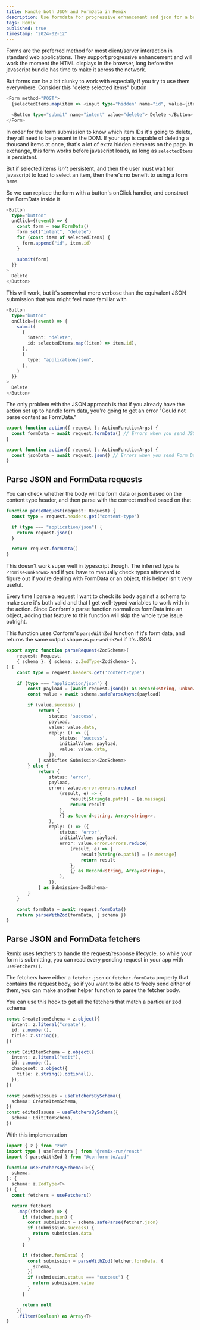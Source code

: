 ```yaml
---
title: Handle both JSON and FormData in Remix
description: Use formdata for progressive enhancement and json for a better developer experience. Parse request bodies based on their content type, and parse fetchers read pending requests.
tags: Remix
published: true
timestamp: "2024-02-12"
---
```


Forms are the preferred method for most client/server interaction in standard web applications. They support progressive enhancement and will work the moment the HTML displays in the browser, long before the javascript bundle has time to make it across the network.

But forms can be a bit clunky to work with especially if you try to use them everywhere. Consider this "delete selected items" button

```ts
<Form method="POST">
  {selectedItems.map(item => <input type="hidden" name="id", value={item.id} />)}

  <Button type="submit" name="intent" value="delete"> Delete </Button>
</Form>
```

In order for the form submission to know which item IDs it's going to delete, they all need to be present in the DOM. If your app is capable of deleting a thousand items at once, that's a lot of extra hidden elements on the page. In exchange, this form works before javascript loads, as long as `selectedItems` is persistent.

But if selected items _isn't_ persistent, and then the user must wait for javascript to load to select an item, then there's no benefit to using a form here.

So we can replace the form with a button's onClick handler, and construct the FormData inside it

```ts
<Button
  type="button"
  onClick={(event) => {
    const form = new FormData()
    form.set("intent", "delete")
    for (const item of selectedItems) {
      form.append("id", item.id)
    }

    submit(form)
  }}
>
  Delete
</Button>
```

This will work, but it's somewhat more verbose than the equivalent JSON submission that you might feel more familiar with

```ts
<Button
  type="button"
  onClick={(event) => {
    submit(
      {
        intent: "delete",
        id: selectedItems.map((item) => item.id),
      },
      {
        type: "application/json",
      },
    )
  }}
>
  Delete
</Button>
```

The only problem with the JSON approach is that if you already have the action set up to handle form data, you're going to get an error "Could not parse content as FormData."

```ts
export function action({ request }: ActionFunctionArgs) {
  const formData = await request.formData() // Errors when you send JSON
}
```

```ts
export function action({ request }: ActionFunctionArgs) {
  const jsonData = await request.json() // Errors when you send Form Data
}
```

## Parse JSON and FormData requests

You can check whether the body will be form data or json based on the content type header, and then parse with the correct method based on that

```ts
function parseRequest(request: Request) {
  const type = request.headers.get("content-type")

  if (type === "application/json") {
    return request.json()
  }

  return request.formData()
}
```

This doesn't work super well in typescript though. The inferred type is `Promise<unknown>` and if you have to manually check types afterward to figure out if you're dealing with FormData or an object, this helper isn't very useful.

Every time I parse a request I want to check its body against a schema to make sure it's both valid and that I get well-typed variables to work with in the action. Since Conform's parse function normalizes formData into an object, adding that feature to this function will skip the whole type issue outright.

This function uses Conform's `parseWithZod` function if it's form data, and returns the same output shape as `parseWithZod` if it's JSON.

```ts
export async function parseRequest<ZodSchema>(
	request: Request,
	{ schema }: { schema: z.ZodType<ZodSchema> },
) {
	const type = request.headers.get('content-type')

	if (type === 'application/json') {
		const payload = (await request.json()) as Record<string, unknown>
		const value = await schema.safeParseAsync(payload)

		if (value.success) {
			return {
				status: 'success',
				payload,
				value: value.data,
				reply: () => ({
					status: 'success',
					initialValue: payload,
					value: value.data,
				}),
			} satisfies Submission<ZodSchema>
		} else {
			return {
				status: 'error',
				payload,
				error: value.error.errors.reduce(
					(result, e) => {
						result[String(e.path)] = [e.message]
						return result
					},
					{} as Record<string, Array<string>>,
				),
				reply: () => ({
					status: 'error',
					initialValue: payload,
					error: value.error.errors.reduce(
						(result, e) => {
							result[String(e.path)] = [e.message]
							return result
						},
						{} as Record<string, Array<string>>,
					),
				}),
			} as Submission<ZodSchema>
		}
	}

	const formData = await request.formData()
	return parseWithZod(formData, { schema })
}
```

## Parse JSON and FormData fetchers

Remix uses fetchers to handle the request/response lifecycle, so while your form is submitting, you can read every pending request in your app with `useFetchers()`.

The fetchers have either a `fetcher.json` or `fetcher.formData` property that contains the request body, so if you want to be able to freely send either of them, you can make another helper function to parse the fetcher body.

You can use this hook to get all the fetchers that match a particular zod schema

```ts
const CreateItemSchema = z.object({
  intent: z.literal("create"),
  id: z.number(),
  title: z.string(),
})

const EditItemSchema = z.object({
  intent: z.literal("edit"),
  id: z.number(),
  changeset: z.object({
    title: z.string().optional(),
  }),
})

const pendingIssues = useFetchersBySchema({
  schema: CreateItemSchema,
})
const editedIssues = useFetchersBySchema({
  schema: EditItemSchema,
})
```

With this implementation

```ts
import { z } from "zod"
import type { useFetchers } from "@remix-run/react"
import { parseWithZod } from "@conform-to/zod"

function useFetchersBySchema<T>({
  schema,
}: {
  schema: z.ZodType<T>
}) {
  const fetchers = useFetchers()

  return fetchers
    .map((fetcher) => {
      if (fetcher.json) {
        const submission = schema.safeParse(fetcher.json)
        if (submission.success) {
          return submission.data
        }
      }

      if (fetcher.formData) {
        const submission = parseWithZod(fetcher.formData, {
          schema,
        })
        if (submission.status === "success") {
          return submission.value
        }
      }

      return null
    })
    .filter(Boolean) as Array<T>
}
```

